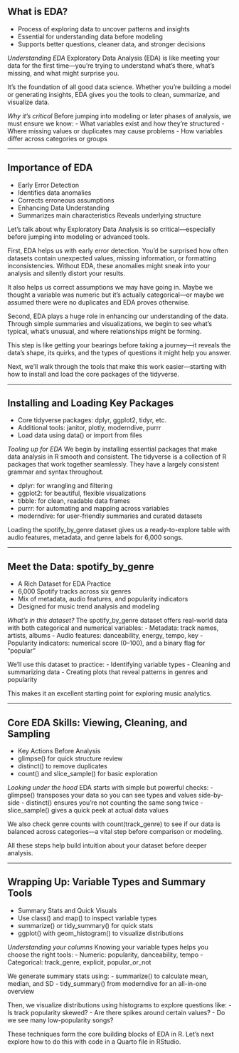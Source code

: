 ## What is EDA?

- Process of exploring data to uncover patterns and insights
- Essential for understanding data before modeling
- Supports better questions, cleaner data, and stronger decisions

::: {.notes}
*Understanding EDA*
Exploratory Data Analysis (EDA) is like meeting your data for the first time—you’re trying to understand what’s there, what’s missing, and what might surprise you.

It’s the foundation of all good data science. Whether you’re building a model or generating insights, EDA gives you the tools to clean, summarize, and visualize data.

*Why it’s critical*
Before jumping into modeling or later phases of analysis, we must ensure we know:
- What variables exist and how they’re structured
- Where missing values or duplicates may cause problems
- How variables differ across categories or groups
:::


---

## Importance of EDA

- Early Error Detection
- Identifies data anomalies
- Corrects erroneous assumptions
- Enhancing Data Understanding
- Summarizes main characteristics
Reveals underlying structure

::: {.notes}
Let’s talk about why Exploratory Data Analysis is so critical—especially before jumping into modeling or advanced tools.

First, EDA helps us with early error detection. You’d be surprised how often datasets contain unexpected values, missing information, or formatting inconsistencies. Without EDA, these anomalies might sneak into your analysis and silently distort your results.

It also helps us correct assumptions we may have going in. Maybe we thought a variable was numeric but it’s actually categorical—or maybe we assumed there were no duplicates and EDA proves otherwise.

Second, EDA plays a huge role in enhancing our understanding of the data. Through simple summaries and visualizations, we begin to see what’s typical, what’s unusual, and where relationships might be forming.

This step is like getting your bearings before taking a journey—it reveals the data’s shape, its quirks, and the types of questions it might help you answer.

Next, we’ll walk through the tools that make this work easier—starting with how to install and load the core packages of the tidyverse.
:::


---

## Installing and Loading Key Packages

- Core tidyverse packages: dplyr, ggplot2, tidyr, etc.
- Additional tools: janitor, plotly, moderndive, purrr
- Load data using data() or import from files

::: {.notes}
*Tooling up for EDA*
We begin by installing essential packages that make data analysis in R smooth and consistent. The tidyverse is a collection of R packages that work together seamlessly. They have a largely consistent grammar and syntax throughout.

- dplyr: for wrangling and filtering
- ggplot2: for beautiful, flexible visualizations
- tibble: for clean, readable data frames
- purrr: for automating and mapping across variables
- moderndive: for user-friendly summaries and curated datasets

Loading the spotify_by_genre dataset gives us a ready-to-explore table with audio features, metadata, and genre labels for 6,000 songs.
:::


---

## Meet the Data: spotify_by_genre

- A Rich Dataset for EDA Practice
- 6,000 Spotify tracks across six genres
- Mix of metadata, audio features, and popularity indicators
- Designed for music trend analysis and modeling

::: {.notes}
*What’s in this dataset?*
The spotify_by_genre dataset offers real-world data with both categorical and numerical variables:
- Metadata: track names, artists, albums
- Audio features: danceability, energy, tempo, key
- Popularity indicators: numerical score (0–100), and a binary flag for “popular”

We’ll use this dataset to practice:
- Identifying variable types
- Cleaning and summarizing data
- Creating plots that reveal patterns in genres and popularity

This makes it an excellent starting point for exploring music analytics.
:::


---

## Core EDA Skills: Viewing, Cleaning, and Sampling

- Key Actions Before Analysis
- glimpse() for quick structure review
- distinct() to remove duplicates
- count() and slice_sample() for basic exploration

::: {.notes}
*Looking under the hood*
EDA starts with simple but powerful checks:
- glimpse() transposes your data so you can see types and values side-by-side
- distinct() ensures you’re not counting the same song twice
- slice_sample() gives a quick peek at actual data values

We also check genre counts with count(track_genre) to see if our data is balanced across categories—a vital step before comparison or modeling.

All these steps help build intuition about your dataset before deeper analysis.
:::


---

## Wrapping Up: Variable Types and Summary Tools

- Summary Stats and Quick Visuals
- Use class() and map() to inspect variable types
- summarize() or tidy_summary() for quick stats
- ggplot() with geom_histogram() to visualize distributions

::: {.notes}
*Understanding your columns*
Knowing your variable types helps you choose the right tools:
- Numeric: popularity, danceability, tempo
- Categorical: track_genre, explicit, popular_or_not

We generate summary stats using:
- summarize() to calculate mean, median, and SD
- tidy_summary() from moderndive for an all-in-one overview

Then, we visualize distributions using histograms to explore questions like:
- Is track popularity skewed?
- Are there spikes around certain values?
- Do we see many low-popularity songs?

These techniques form the core building blocks of EDA in R. Let’s next explore how to do this with code in a Quarto file in RStudio.
:::


